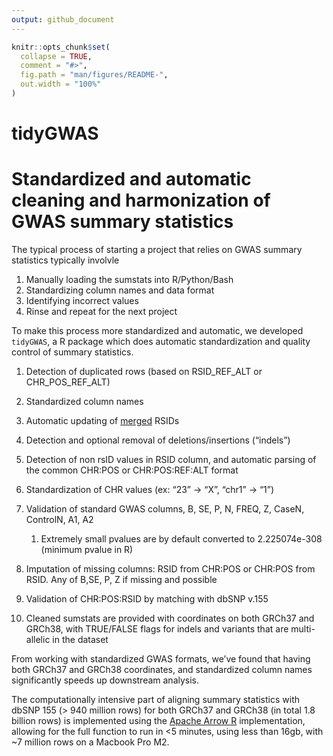 ```yaml
---
output: github_document
---
```


<!-- README.md is generated from README.Rmd. Please edit that file -->

```r
knitr::opts_chunk$set(
  collapse = TRUE,
  comment = "#>",
  fig.path = "man/figures/README-",
  out.width = "100%"
)
```

# tidyGWAS

<!-- badges: start -->

<!-- badges: end -->

# Standardized and automatic cleaning and harmonization of GWAS summary statistics

The typical process of starting a project that relies on GWAS summary statistics typically involvle

1.  Manually loading the sumstats into R/Python/Bash
2.  Standardizing column names and data format
3.  Identifying incorrect values
4.  Rinse and repeat for the next project

To make this process more standardized and automatic, we developed `tidyGWAS`, a R package which does automatic standardization and quality control of summary statistics.

1.  Detection of duplicated rows (based on RSID_REF_ALT or CHR_POS_REF_ALT)

2.  Standardized column names

3.  Automatic updating of [merged](https://www.ncbi.nlm.nih.gov/books/NBK573473/) RSIDs

4.  Detection and optional removal of deletions/insertions ("indels")

5.  Detection of non rsID values in RSID column, and automatic parsing of the common CHR:POS or CHR:POS:REF:ALT format

6.  Standardization of CHR values (ex: "23" -\> "X", "chr1" -\> "1")

7.  Validation of standard GWAS columns, B, SE, P, N, FREQ, Z, CaseN, ControlN, A1, A2

    1.  Extremely small pvalues are by default converted to 2.225074e-308 (minimum pvalue in R)

8.  Imputation of missing columns: RSID from CHR:POS or CHR:POS from RSID. Any of B,SE, P, Z if missing and possible

9.  Validation of CHR:POS:RSID by matching with dbSNP v.155

10. Cleaned sumstats are provided with coordinates on both GRCh37 and GRCh38, with TRUE/FALSE flags for indels and variants that are multi-allelic in the dataset

From working with standardized GWAS formats, we've found that having both GRCh37 and GRCh38 coordinates, and standardized column names significantly speeds up downstream analysis.

The computationally intensive part of aligning summary statistics with dbSNP 155 (\> 940 million rows) for both GRCh37 and GRCh38 (in total 1.8 billion rows) is implemented using the [Apache Arrow R](https://arrow.apache.org/docs/r/) implementation, allowing for the full function to run in \<5 minutes, using less than 16gb, with \~7 million rows on a Macbook Pro M2.
